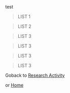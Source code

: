 test

> LIST 1

> LIST 2

> LIST 3

> LIST 3

> LIST 3

> LIST 3

Goback to [Research Activity](./)

or [Home](../)